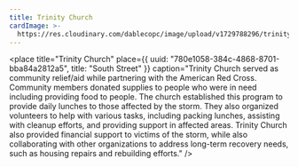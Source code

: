 ```yaml
---
title: Trinity Church
cardImage: >-
  https://res.cloudinary.com/dablecopc/image/upload/v1729788296/trinity_photo_n64maa.jpg
---
```


<place
  title="Trinity Church"
  place={{
    uuid: "780e1058-384c-4868-8701-bba84a2812a5",
    title: "South Street"
  }}
  caption="Trinity Church served as community relief/aid while partnering with the American Red Cross. Community members donated supplies to people who were in need including providing food to people. The church established this program to provide daily lunches to those affected by the storm. They also organized volunteers to help with various tasks, including packing lunches, assisting with cleanup efforts, and providing support in affected areas. Trinity Church also provided financial support to victims of the storm, while also collaborating with other organizations to address long-term recovery needs, such as housing repairs and rebuilding efforts."
/>
